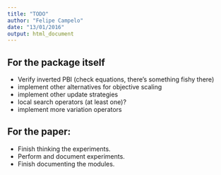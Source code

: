 ```yaml
---
title: "TODO"
author: "Felipe Campelo"
date: "13/01/2016"
output: html_document
---
```


## For the package itself
- Verify inverted PBI (check equations, there's something fishy there)
- implement other alternatives for objective scaling
- implement other update strategies
- local search operators (at least one)?
- implement more variation operators

## For the paper:
- Finish thinking the experiments.
- Perform and document experiments.
- Finish documenting the modules.
